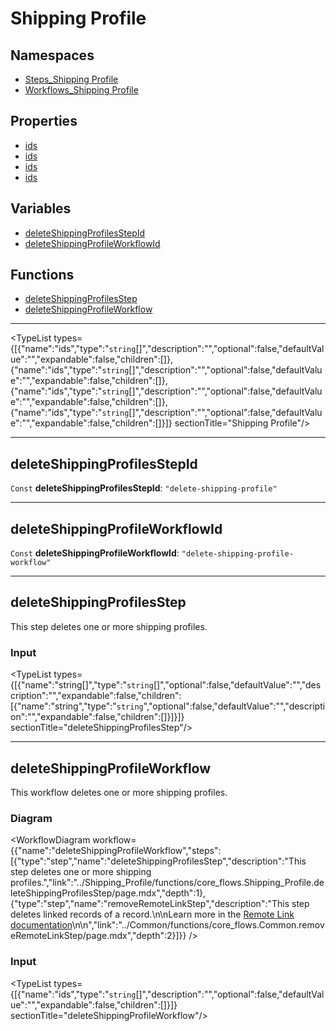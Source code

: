 
# Shipping Profile

## Namespaces

- [Steps\_Shipping Profile](../core_flows.Steps_Shipping_Profile/page.mdx)
- [Workflows\_Shipping Profile](../core_flows.Workflows_Shipping_Profile/page.mdx)

## Properties

- [ids](undefined)
- [ids](undefined)
- [ids](undefined)
- [ids](undefined)

## Variables

- [deleteShippingProfilesStepId](../../modules/core_flows/page.mdx#deleteshippingprofilesstepid)
- [deleteShippingProfileWorkflowId](../../modules/core_flows/page.mdx#deleteshippingprofileworkflowid)

## Functions

- [deleteShippingProfilesStep](../../modules/core_flows/page.mdx#deleteshippingprofilesstep)
- [deleteShippingProfileWorkflow](../../modules/core_flows/page.mdx#deleteshippingprofileworkflow)

___

<TypeList types={[{"name":"ids","type":"`string`[]","description":"","optional":false,"defaultValue":"","expandable":false,"children":[]},{"name":"ids","type":"`string`[]","description":"","optional":false,"defaultValue":"","expandable":false,"children":[]},{"name":"ids","type":"`string`[]","description":"","optional":false,"defaultValue":"","expandable":false,"children":[]},{"name":"ids","type":"`string`[]","description":"","optional":false,"defaultValue":"","expandable":false,"children":[]}]}  sectionTitle="Shipping Profile"/>

___

## deleteShippingProfilesStepId

 `Const` **deleteShippingProfilesStepId**: `"delete-shipping-profile"`

___

## deleteShippingProfileWorkflowId

 `Const` **deleteShippingProfileWorkflowId**: `"delete-shipping-profile-workflow"`

___

## deleteShippingProfilesStep

This step deletes one or more shipping profiles.

### Input

<TypeList types={[{"name":"string[]","type":"`string`[]","optional":false,"defaultValue":"","description":"","expandable":false,"children":[{"name":"string","type":"`string`","optional":false,"defaultValue":"","description":"","expandable":false,"children":[]}]}]}  sectionTitle="deleteShippingProfilesStep"/>

___

## deleteShippingProfileWorkflow

This workflow deletes one or more shipping profiles.

### Diagram

<WorkflowDiagram workflow={{"name":"deleteShippingProfileWorkflow","steps":[{"type":"step","name":"deleteShippingProfilesStep","description":"This step deletes one or more shipping profiles.","link":"../Shipping_Profile/functions/core_flows.Shipping_Profile.deleteShippingProfilesStep/page.mdx","depth":1},{"type":"step","name":"removeRemoteLinkStep","description":"This step deletes linked records of a record.\n\nLearn more in the [Remote Link documentation](https://docs.medusajs.com/v2/advanced-development/modules/remote-link#cascade-delete-linked-records)\n\n","link":"../Common/functions/core_flows.Common.removeRemoteLinkStep/page.mdx","depth":2}]}} />

### Input

<TypeList types={[{"name":"ids","type":"`string`[]","description":"","optional":false,"defaultValue":"","expandable":false,"children":[]}]}  sectionTitle="deleteShippingProfileWorkflow"/>
